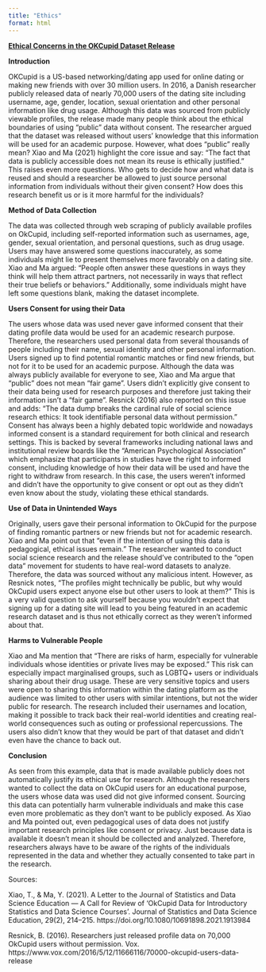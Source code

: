 ```yaml
---
title: "Ethics"
format: html
---
```


<b><u>Ethical Concerns in the OKCupid Dataset Release</u></b>

**Introduction**

OKCupid is a US-based networking/dating app used for online dating or making new friends with over 30 million users. In 2016, a Danish researcher publicly released data of nearly 70,000 users of the dating site including username, age, gender, location, sexual orientation and other personal information like drug usage. Although this data was sourced from publicly viewable profiles, the release made many people think about the ethical boundaries of using “public” data without consent. The researcher argued that the dataset was released without users’ knowledge that this information will be used for an academic purpose. However, what does “public” really mean? Xiao and Ma (2021) highlight the core issue and say: “The fact that data is publicly accessible does not mean its reuse is ethically justified.” This raises even more questions. Who gets to decide how and what data is reused and should a researcher be allowed to just source personal information from individuals without their given consent? How does this research benefit us or is it more harmful for the individuals?

**Method of Data Collection**

The data was collected through web scraping of publicly available profiles on OkCupid, including self-reported information such as usernames, age, gender, sexual orientation, and personal questions, such as drug usage. Users may have answered some questions inaccurately, as some individuals might lie to present themselves more favorably on a dating site. Xiao and Ma argued: "People often answer these questions in ways they think will help them attract partners, not necessarily in ways that reflect their true beliefs or behaviors.” Additionally, some individuals might have left some questions blank, making the dataset incomplete.

**Users Consent for using their Data**

The users whose data was used never gave informed consent that their dating profile data would be used for an academic research purpose. Therefore, the researchers used personal data from several thousands of people including their name, sexual identity and other personal information. Users signed up to find potential romantic matches or find new friends, but not for it to be used for an academic purpose. Although the data was always publicly available for everyone to see, Xiao and Ma argue that “public” does not mean “fair game”. Users didn’t explicitly give consent to their data being used for research purposes and therefore just taking their information isn’t a “fair game”. Resnick (2016) also reported on this issue and adds: “The data dump breaks the cardinal rule of social science research ethics: It took identifiable personal data without permission.” Consent has always been a highly debated topic worldwide and nowadays informed consent is a standard requirement for both clinical and research settings. This is backed by several frameworks including national laws and institutional review boards like the “American Psychological Association” which emphasize that participants in studies have the right to informed consent, including knowledge of how their data will be used and have the right to withdraw from research. In this case, the users weren’t informed and didn’t have the opportunity to give consent or opt out as they didn't even know about the study, violating these ethical standards.

**Use of Data in Unintended Ways**

Originally, users gave their personal information to OkCupid for the purpose of finding romantic partners or new friends but not for academic research. Xiao and Ma point out that “even if the intention of using this data is pedagogical, ethical issues remain.” The researcher wanted to conduct social science research and the release should’ve contributed to the “open data” movement for students to have real-word datasets to analyze. Therefore, the data was sourced without any malicious intent. However, as Resnick notes, “The profiles might technically be public, but why would OkCupid users expect anyone else but other users to look at them?” This is a very valid question to ask yourself because you wouldn’t expect that signing up for a dating site will lead to you being featured in an academic research dataset and is thus not ethically correct as they weren't informed about that.

**Harms to Vulnerable People**

Xiao and Ma mention that “There are risks of harm, especially for vulnerable individuals whose identities or private lives may be exposed.” This risk can especially impact marginalised groups, such as LGBTQ+ users or individuals sharing about their drug usage. These are very sensitive topics and users were open to sharing this information within the dating platform as the audience was limited to other users with similar intentions, but not the wider public for research. The research included their usernames and location, making it possible to track back their real-world identities and creating real-world consequences such as outing or professional repercussions. The users also didn’t know that they would be part of that dataset and didn’t even have the chance to back out.

**Conclusion**

As seen from this example, data that is made available publicly does not automatically justify its ethical use for research. Although the researchers wanted to collect the data on OkCupid users for an educational purpose, the users whose data was used did not give informed consent. Sourcing this data can potentially harm vulnerable individuals and make this case even more problematic as they don’t want to be publicly exposed. As Xiao and Ma pointed out, even pedagogical uses of data does not justify important research principles like consent or privacy. Just because data is available it doesn’t mean it should be collected and analyzed. Therefore, researchers always have to be aware of the rights of the individuals represented in the data and whether they actually consented to take part in the research.

Sources:

Xiao, T., & Ma, Y. (2021). A Letter to the Journal of Statistics and Data Science Education — A Call for Review of ‘OkCupid Data for Introductory Statistics and Data Science Courses’. Journal of Statistics and Data Science Education, 29(2), 214–215. https://doi.org/10.1080/10691898.2021.1913984

Resnick, B. (2016). Researchers just released profile data on 70,000 OkCupid users without permission. Vox. https://www.vox.com/2016/5/12/11666116/70000-okcupid-users-data-release

